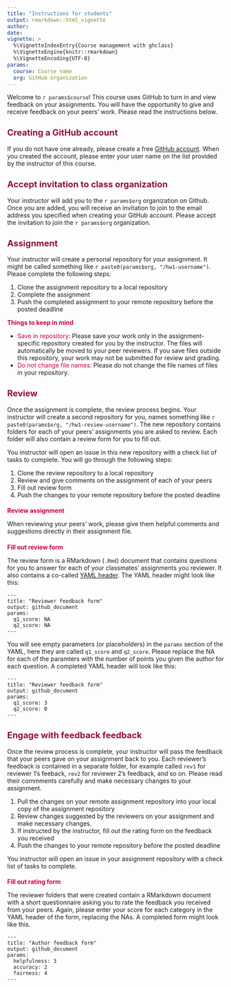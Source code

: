 ```yaml
---
title: "Instructions for students"
output: rmarkdown::html_vignette
author:
date:
vignette: >
  %\VignetteIndexEntry{Course management with ghclass}
  %\VignetteEngine{knitr::rmarkdown}
  %\VignetteEncoding{UTF-8}
params:
  course: Course name
  org: GitHub organization
---
```


<style type="text/css">

h1.title {
  font-size: 38px;
  color: #581845;
}
h1 { /* Header 1 */
  font-size: 26px;
  color: #581845;
}
h2 { /* Header 2 */
    font-size: 20px;
  color: #900C3F;
}
h3 { /* Header 3 */
  font-size: 14px;
  color: #C70039;
}
</style>

Welcome to ``r params$course``! This course uses GitHub to turn in and view feedback on your assignments. You will have the opportunity to give and receive feedback on your peers' work. Please read the instructions below.

## Creating a GitHub account
If you do not have one already, please create a free [GitHub account](https://github.com). When you created the account, please enter your user name on the list provided by the instructor of this course.

## Accept invitation to class organization
Your instructor will add you to the ``r params$org`` organization on Github. Once you are added, you will receive an invitation to join to the email address you specified when creating your GitHub account. Please accept the invitation to join the ``r params$org`` organization.

## Assignment
Your instructor will create a personal repository for your assignment. It might be called something like ``r paste0(params$org, "/hw1-username")``. Please complete the following steps:

1. Clone the assignment repository to a local repository
2. Complete the assignment
3. Push the completed assignment to your remote repository before the posted deadline

<span style="color:#C70039">**Things to keep in mind**</span>

- <span style="color:#C70039">Save in repository:</span> Please save your work only in the assignment-specific repository created for you by the instructor. The files will automatically be moved to your peer reviewers. If you save files outside this repository, your work may not be submitted for review and grading.
- <span style="color:#C70039">Do not change file names:</span> Please do not change the file names of files in your repository. 

## Review
Once the assignment is complete, the review process begins. Your instructor will create a second repository for you, names something like ``r paste0(params$org, "/hw1-review-username")``. The new repository contains folders for each of your peers' assignments you are asked to review. Each folder will also contain a review form for you to fill out. 

You instructor will open an issue in this new repository with a check list of tasks to complete. You will go through the following steps:

1. Clone the review repository to a local repository
2. Review and give comments on the assignment of each of your peers
3. Fill out review form
4. Push the changes to your remote repository before the posted deadline

### Review assignment
When reviewing your peers' work, please give them helpful comments and suggestions directly in their assignment file.

### Fill out review form
The review form is a RMarkdown (`.Rmd`) document that contains questions for you to answer for each of your classmates' assignments you reviewer. It also contains a co-called [YAML header](https://bookdown.org/yihui/rmarkdown/html-document.html). The YAML header might look like this:

```
---
title: "Reviewer feedback form"
output: github_document
params:
  q1_score: NA
  q2_score: NA
---
```
You will see empty parameters (or placeholders) in the `params` section of the YAML, here they are called `q1_score` and `q2_score`. Please replace the NA for each of the paramters with the number of points you  given the author for each question. A completed YAML header will look like this:
```
---
title: "Reviewer feedback form"
output: github_document
params:
  q1_score: 3
  q2_score: 0
---
```

## Engage with feedback feedback
Once the review process is complete, your instructor will pass the feedback that your peers gave on your assignment back to you. Each reviewer's feedback is contained in a separate folder, for example called `rev1` for reviewer 1's feeback, `rev2` for reviewer 2's feedback, and so on. Please read their commments carefully and make necessary changes to your assignment. 

1. Pull the changes on your remote assignment repository into your local copy of the assignment repository
2. Review changes suggested by the reviewers on your assignment and make necessary changes. 
3. If instructed by the instructor, fill out the rating form on the feedback you received
4. Push the changes to your remote repository before the posted deadline

You instructor will open an issue in your assignment repository with a check list of tasks to complete. 

### Fill out rating form
The reviewer folders that were created contain a RMarkdown document with a short questionnaire asking you to rate the feedback you received from your peers. Again, please enter your score for each category in the YAML header of the form, replacing the NAs. A completed form might look like this.
```
---
title: "Author feedback form"
output: github_document
params:
  helpfulness: 3
  accuracy: 2
  fairness: 4
---
```


